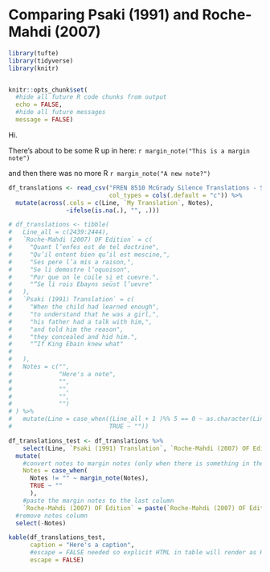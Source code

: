 # Comparing Psaki (1991) and Roche-Mahdi (2007)



```r
library(tufte)
library(tidyverse)
library(knitr)


knitr::opts_chunk$set(
  #hide all future R code chunks from output
  echo = FALSE,
  #hide all future messages
  message = FALSE)
```


Hi.

There's about to be some R up in here: `r margin_note("This is a margin note")`

and then there was no more R `r margin_note("A new note?")`

```r

df_translations <- read_csv("FREN 8510 McGrady Silence Translations - Sheet1.csv", 
                            col_types = cols(.default = "c")) %>% 
  mutate(across(.cols = c(Line, `My Translation`, Notes), 
                ~ifelse(is.na(.), "", .)))

# df_translations <- tibble(
#   Line_all = c(2439:2444),
#   `Roche-Mahdi (2007) OF Edition` = c(
#     "Quant l’enfes est de tel doctrine",
#     "Qu’il entent bien qu’il est mescine,",
#     "Ses pere l’a mis a raison,",
#     "Se li demostre l’oquoison",
#     "Por que on le coile si et cuevre.",
#     "“Se li rois Ebayns seüst l’uevre"
#   ),
#   `Psaki (1991) Translation` = c(
#     "When the child had learned enough",
#     "to understand that he was a girl,",
#     "his father had a talk with him,",
#     "and told him the reason",
#     "they concealed and hid him.",
#     "“If King Ebain knew what"
#     
#   ),
#   Notes = c("",
#             "Here's a note",
#             "",
#             "",
#             "",
#             "")
# ) %>%
#   mutate(Line = case_when((Line_all + 1 )%% 5 == 0 ~ as.character(Line_all),
#                           TRUE ~ "")) 

```



```r

df_translations_test <- df_translations %>% 
    select(Line, `Psaki (1991) Translation`, `Roche-Mahdi (2007) OF Edition`, Notes) %>%
  mutate(
    #convert notes to margin notes (only when there is something in the Notes column, otherwise leave blank)
    Notes = case_when(
      Notes != "" ~ margin_note(Notes),
      TRUE ~ ""
      ),
    #paste the margin notes to the last column
    `Roche-Mahdi (2007) OF Edition` = paste(`Roche-Mahdi (2007) OF Edition`, Notes)) %>% 
  #remove notes column
  select(-Notes)

kable(df_translations_test, 
      caption = "Here's a caption", 
      #escape = FALSE needed so explicit HTML in table will render as HTML
      escape = FALSE)


```


